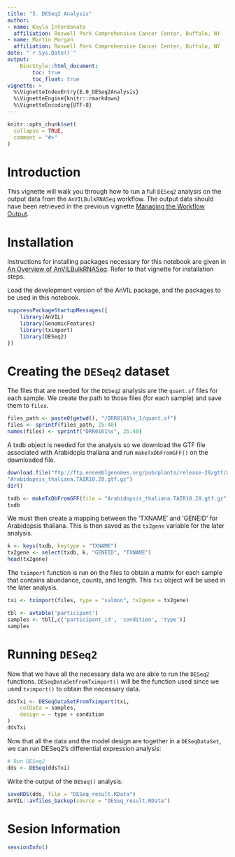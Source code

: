```yaml
---
title: "5. DESeq2 Analysis"
author:
- name: Kayla Interdonato
  affiliation: Roswell Park Comprehensive Cancer Center, Buffalo, NY
- name: Martin Morgan
  affiliation: Roswell Park Comprehensive Cancer Center, Buffalo, NY
date: "`r Sys.Date()`"
output: 
    BiocStyle::html_document:
        toc: true
        toc_float: true
vignette: >
  %\VignetteIndexEntry{E.0_DESeq2Analysis}
  %\VignetteEngine{knitr::rmarkdown}
  %\VignetteEncoding{UTF-8}
---
```


```r
knitr::opts_chunk$set(
  collapse = TRUE,
  comment = "#>"
)
```

# Introduction

This vignette will walk you through how to run a full `DESeq2` analysis
on the output data from the `AnVILBulkRNASeq` workflow. The output data
should have been retrieved in the previous vignette [Managing the
Workflow Output](D_ManagingWorkflowOutput.ipynb).

# Installation

Instructions for installing packages necessary for this notebook are given in [An Overview of AnVILBulkRNASeq](A_Overview.ipynb). Refer to
that vignette for installation steps.

Load the development version of the AnVIL package, and the packages to be used in this notebook.

```r
suppressPackageStartupMessages({
    library(AnVIL)
    library(GenomicFeatures)
    library(tximport)
    library(DESeq2)
})
``` 

# Creating the `DESeq2` dataset

The files that are needed for the `DESeq2` analysis are the `quant.sf` files for
each sample. We create the path to those files (for each sample) and save them
to `files`.

```r
files_path <- paste0(getwd(), "/DRR0161%s_1/quant.sf")
files <- sprintf(files_path, 25:40)
names(files) <- sprintf("DRR0161%s", 25:40)
```

A txdb object is needed for the analysis so we download the GTF file associated
with Arabidopis thaliana and run `makeTxDbFromGFF()` on the downloaded file.

```r
download.file("ftp://ftp.ensemblgenomes.org/pub/plants/release-28/gtf/arabidopsis_thaliana/Arabidopsis_thaliana.TAIR10.28.gtf.gz",
"Arabidopsis_thaliana.TAIR10.28.gtf.gz")
dir()

txdb <- makeTxDbFromGFF(file = "Arabidopsis_thaliana.TAIR10.28.gtf.gz")
txdb
```

We must then create a mapping between the 'TXNAME' and 'GENEID' for Arabidopsis
thaliana. This is then saved as the `tx2gene` variable for the later analysis.

```r
k <- keys(txdb, keytype = "TXNAME")
tx2gene <- select(txdb, k, "GENEID", "TXNAME")
head(tx2gene)
```

The `tximport` function is run on the files to obtain a matrix for each sample
that contains abundance, counts, and length. This `txi` object will be used in
the later analysis.

```r
txi <- tximport(files, type = "salmon", tx2gene = tx2gene)

tbl <- avtable('participant')
samples <- tbl[,c('participant_id', 'condition', 'type')]
samples
```

# Running `DESeq2`

Now that we have all the necessary data we are able to run the `DESeq2`
functions. `DESeqDataSetFromTximport()` will be the function used since we used
`tximport()` to obtain the necessary data.

```r
ddsTxi <- DESeqDataSetFromTximport(txi,
    colData = samples,
    design = ~ type + condition
)
ddsTxi
```

Now that all the data and the model design are together in a `DESeqDataSet`, we can run DESeq2's differential expression analysis:

```r
# Run DESeq2
dds <- DESeq(ddsTxi)
```

Write the output of the `DESeq()` analysis:

```r
saveRDS(dds, file = "DESeq_result.RData")
AnVIL::avfiles_backup(source = "DESeq_result.RData")
```

# Sesion Information

```r
sessionInfo()
```
